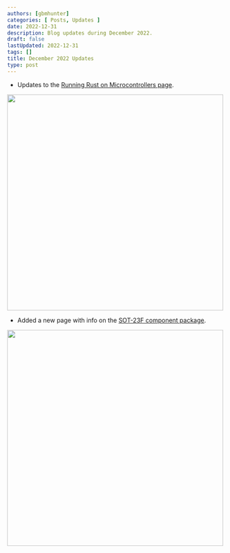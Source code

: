 ```yaml
---
authors: [gbmhunter]
categories: [ Posts, Updates ]
date: 2022-12-31
description: Blog updates during December 2022.
draft: false
lastUpdated: 2022-12-31
tags: []
title: December 2022 Updates
type: post
---
```



* Updates to the [Running Rust on Microcontrollers page](/programming/languages/rust/running-rust-on-microcontrollers/).


<Image src={running_rust_on_micros_screenshot} width="500px"></Image>

* Added a new page with info on the [SOT-23F component package](/pcb-design/component-packages/sot-23f-component-package/).


<Image src={sot_23f_component_package_screenshot} width="500px"></Image>